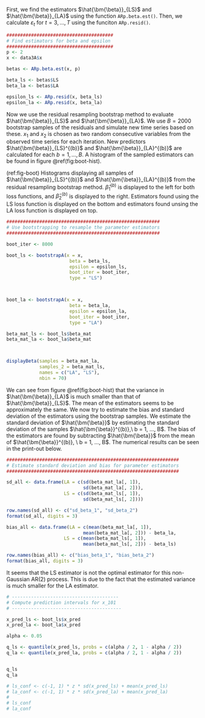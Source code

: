 \section{Problem A: Comparing $AR(2)$ parameter estimators using resampling of residuals}

\subsection{1.}

First, we find the estimators $\hat{\bm{\beta}}_{LS}$ and $\hat{\bm{\beta}}_{LA}$ using the function `ARp.beta.est()`. Then, we calculate $\varepsilon_t$ for $t = 3, ..., T$ using the funciton `ARp.resid()`.

```r
#######################################
# Find estimators for beta and epsilon
#######################################
p <- 2
x <- data3A$x

betas <- ARp.beta.est(x, p)

beta_ls <- betas$LS
beta_la <- betas$LA

epsilon_ls <- ARp.resid(x, beta_ls)
epsilon_la <- ARp.resid(x, beta_la)


```


Now we use the residual resampling bootstrap method to evaluate $\hat{\bm{\beta}}_{LS}$ and $\hat{\bm{\beta}}_{LA}$. We use $B = 2000$ bootstrap samples of the residuals and simulate new time series based on these. $x_1$ and $x_2$ is chosen as two random consecutive variables from the observed time series for each iteration. New predictors $\hat{\bm{\beta}}_{LS}^{(b)}$ and $\hat{\bm{\beta}}_{LA}^{(b)}$ are calculated for each $b = 1, ..., B$. A histogram of the sampled estimators can be found in figure \@ref(fig:boot-hist).



(ref:fig-boot) Histograms displaying all samples of $\hat{\bm{\beta}}_{LS}^{(b)}$ and $\hat{\bm{\beta}}_{LA}^{(b)}$ from the residual resampling bootstrap method. $\hat{\beta}_1^{(b)}$ is displayed to the left for both loss functions, and $\hat{\beta}_2^{(b)}$ is displayed to the right. Estimators found using the LS loss function is displayed on the bottom and estimators found unsing the LA loss function is displayed on top.

```r
########################################################
# Use bootstrapping to resample the parameter estimators
########################################################

boot_iter <- 8000

boot_ls <- bootstrapA(x = x,
                       beta = beta_ls,
                       epsilon = epsilon_ls,
                       boot_iter = boot_iter,
                       type = "LS")



boot_la <- bootstrapA(x = x,
                       beta = beta_la,
                       epsilon = epsilon_la,
                       boot_iter = boot_iter,
                       type = "LA")

beta_mat_ls <- boot_ls$beta_mat
beta_mat_la <- boot_la$beta_mat



displayBeta(samples = beta_mat_la,
            samples_2 = beta_mat_ls,
            names = c("LA", "LS"),
            nbin = 70)

```

We can see from figure \@ref(fig:boot-hist) that the variance in $\hat{\bm{\beta}}_{LA}$ is much smaller than that of $\hat{\bm{\beta}}_{LS}$. The mean of the estimators seems to be approximately the same. We now try to estimate the bias and standard deviation of the estimators using the bootstrap samples. We estimate the standard deviation of $\hat{\bm{\beta}}$ by estimating the standard deviation of the samples $\hat{\bm{\beta}}^{(b)},\ b = 1, ..., B$. The bias of the estimators are found by subtracting $\hat{\bm{\beta}}$ from the mean of $\hat{\bm{\beta}}^{(b)}, \ b = 1, ..., B$. The numerical results can be seen in the print-out below. 

<!-- \begin{equation} -->
<!-- \widehat{SD(\hat{\bm{\beta}}_i) = \sqrt{\frac{1}{B - 1} \sum_{b = 1}^B }} -->
<!-- \end{equation} -->

```r
###############################################################
# Estimate standard deviation and bias for parameter estimators
###############################################################

sd_all <- data.frame(LA = c(sd(beta_mat_la[, 1]),
                            sd(beta_mat_la[, 2])),
                     LS = c(sd(beta_mat_ls[, 1]),
                            sd(beta_mat_ls[, 2])))

row.names(sd_all) <- c("sd_beta_1", "sd_beta_2")
format(sd_all, digits = 3)

bias_all <- data.frame(LA = c(mean(beta_mat_la[, 1]),
                            mean(beta_mat_la[, 2])) - beta_la,
                     LS = c(mean(beta_mat_ls[, 1]),
                            mean(beta_mat_ls[, 2])) - beta_ls)

row.names(bias_all) <- c("bias_beta_1", "bias_beta_2")
format(bias_all, digits = 3)

```

It seems that the LS estimator is not the optimal estimator for this non-Gaussian AR(2) process. This is due to the fact that the estimated variance is much smaller for the LA estimator. 

\subsection{2.}

\todo[inline]{write some text!!}


```r
# ---------------------------------------
# Compute prediction intervals for x_101
# ----------------------------------------

x_pred_ls <- boot_ls$x_pred
x_pred_la <- boot_la$x_pred

alpha <- 0.05

q_ls <- quantile(x_pred_ls, probs = c(alpha / 2, 1 - alpha / 2))
q_la <- quantile(x_pred_la, probs = c(alpha / 2, 1 - alpha / 2))


q_ls
q_la

# ls_conf <- c(-1, 1) * z * sd(x_pred_ls) + mean(x_pred_ls)
# la_conf <- c(-1, 1) * z * sd(x_pred_la) + mean(x_pred_la)
# 
# ls_conf
# la_conf



```


